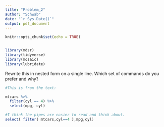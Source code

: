 ```yaml
---
title: "Problem_2"
author: "Schwab"
date: "`r Sys.Date()`"
output: pdf_document
---
```


```r
knitr::opts_chunk$set(echo = TRUE)


library(mdsr)
library(tidyverse)
library(mosaic)
library(lubridate)

```

Rewrite this in nested form on a single line. Which set of commands do you prefer and why?

```r
#This is from the text: 

mtcars %>%
  filter(cyl == 4) %>%
  select(mpg, cyl)

```

```r
#I think the pipes are easier to read and think about. 
select( filter( mtcars,cyl==4 ),mpg,cyl)

```
